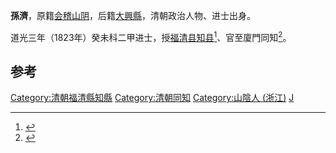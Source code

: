 {{Otheruses|孫濟}}
'''孫濟'''，原籍[[会稽|会稽]][[山阴县_(浙江省)|山阴]]，后籍[[大兴县_(金朝)|大興縣]]，清朝政治人物、进士出身。

道光三年（1823年）癸未科二甲进士，授[[福清县|福清县]][[知县|知县]]<ref>{{cite news|title=福清市志  第四节　明代县衙|url=http://www.fzdqw.com/ShowText.asp?ToBook=1100&index=1136|accessdate=2013-08-11|newspaper=福州地情网|deadurl=yes|archiveurl=https://web.archive.org/web/20151222144259/http://www.fzdqw.com/ShowText.asp?ToBook=1100&index=1136|archivedate=2015-12-22}}</ref>、官至廈門同知<ref>{{cite book|editor=浙江省通志馆编；浙江省地方志编纂委员会|title=重修浙江通志稿 标点本 第13册 宗教略 考选谱|date=2010年12月|publisher=北京：方志出版社|isbn=7-80238-995-X|pages=8858|accessdate=2016-11-09}}</ref>。

==参考==
{{reflist}}

{{清朝官员小作品}}
{{道光三年癸未科殿試金榜}}
{{DEFAULTSORT:Sun孫}}
[[Category:清朝福清縣知縣|Category:清朝福清縣知縣]]
[[Category:清朝同知|Category:清朝同知]]
[[Category:山陰人_(浙江)|Category:山陰人 (浙江)]]
[[Category:孙姓|J]]